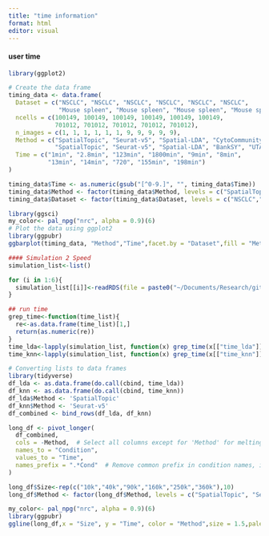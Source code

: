```yaml
---
title: "time information"
format: html
editor: visual
---
```


#### user time

```r
library(ggplot2)

# Create the data frame
timing_data <- data.frame(
  Dataset = c("NSCLC", "NSCLC", "NSCLC", "NSCLC", "NSCLC", "NSCLC",
              "Mouse spleen", "Mouse spleen", "Mouse spleen", "Mouse spleen", "Mouse spleen"),
  ncells = c(100149, 100149, 100149, 100149, 100149, 100149,
             701012, 701012, 701012, 701012, 701012),
  n_images = c(1, 1, 1, 1, 1, 1, 9, 9, 9, 9, 9),
  Method = c("SpatialTopic", "Seurat-v5", "Spatial-LDA", "CytoCommunity", "BankSY", "UTAG",
             "SpatialTopic", "Seurat-v5", "Spatial-LDA", "BankSY", "UTAG"),
  Time = c("1min", "2.8min", "123min", "1800min", "9min", "8min",
           "13min", "14min", "720", "155min", "198min")
)

timing_data$Time <- as.numeric(gsub("[^0-9.]", "", timing_data$Time))
timing_data$Method <- factor(timing_data$Method, levels = c("SpatialTopic", "Seurat-v5", "BankSY", "UTAG", "Spatial-LDA", "CytoCommunity"))
timing_data$Dataset <- factor(timing_data$Dataset, levels = c("NSCLC","Mouse spleen"))

library(ggsci)
my_color<- pal_npg("nrc", alpha = 0.9)(6)
# Plot the data using ggplot2
library(ggpubr)
ggbarplot(timing_data, "Method","Time",facet.by = "Dataset",fill = "Method",yscale = "log2",xlab = "Method",ylab = "Time (min)",palette = my_color,legend = "right")+ facet_wrap(~ Dataset, labeller = labeller(Dataset = function(x) paste(x, "\nCells:", unique(timing_data$ncells[timing_data$Dataset == x]), "Images:", unique(timing_data$n_images[timing_data$Dataset == x]))))+ theme_minimal()+ theme(axis.text.x = element_text(angle = 45, hjust = 1))
```

```r
#### Simulation 2 Speed
simulation_list<-list()

for (i in 1:6){
  simulation_list[[i]]<-readRDS(file = paste0("~/Documents/Research/github/SpaTopic_benchmarking/simulation/rerun/Simulation_figure_s50_r60_nint10_",i,"times_new.rds"))
}

## run time
grep_time<-function(time_list){
  re<-as.data.frame(time_list)[1,]
  return(as.numeric(re))
}
time_lda<-lapply(simulation_list, function(x) grep_time(x[["time_lda"]]))
time_knn<-lapply(simulation_list, function(x) grep_time(x[["time_knn"]]))

# Converting lists to data frames
library(tidyverse)
df_lda <- as.data.frame(do.call(cbind, time_lda))
df_knn <- as.data.frame(do.call(cbind, time_knn))
df_lda$Method <- 'SpatialTopic'
df_knn$Method <- 'Seurat-v5'
df_combined <- bind_rows(df_lda, df_knn)

long_df <- pivot_longer(
  df_combined,
  cols = -Method,  # Select all columns except for 'Method' for melting
  names_to = "Condition",
  values_to = "Time",
  names_prefix = ".*Cond"  # Remove common prefix in condition names, if needed
)

long_df$Size<-rep(c("10k","40k","90k","160k","250k","360k"),10)
long_df$Method <- factor(long_df$Method, levels = c("SpatialTopic", "Seurat-v5"))

my_color<- pal_npg("nrc", alpha = 0.9)(6)
library(ggpubr)
ggline(long_df,x = "Size", y = "Time", color = "Method",size = 1.5,palette = my_color,add = "mean_se",legend = "right")+ylab("Usr time (s)")+xlab("Number of cells")
```
